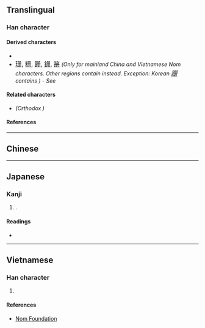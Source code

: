 {{also|冊}}
{{character info/new}}
==Translingual==

===Han character===
{{Han char|rn=13|rad=冂|as=03|sn=5|four=77440|canj=BBM|ids=⿻⿰冂冂一}}

====Derived characters====
* {{l|mul|[[𡊢]], [[姗]], [[𪨪]], [[𪭪]], [[栅]], [[𤇒]], [[𥑬]], [[𮁧]], [[𫟶]], [[删]], [[𬅡]], [[𮤊]], [[𣆑]]}}
*  <font size=3, lang="zh-hans">[[珊#Translingual|珊]], [[粣#Translingual|粣]], [[跚#Translingual|跚]], [[銏#Translingual|銏]], [[笧#Translingual|笧]]</font> ''(Only for mainland China and Vietnamese Nom characters. Other regions contain {{l|mul|冊}} instead. Exception: Korean <font size=3, lang="zh-hans">[[跚#Translingual|跚]]</font> contains {{l|mul|册}}) - See {{w|Han unification}}''

====Related characters====
* {{l|mul|[[冊]]}} ''(Orthodox {{w|Traditional Chinese characters|traditional form}})''

====References====
{{Han ref|kx=0129.051|dkj=01516|dj=0289.210|hdz=10099.080|uh=518C}}

----

==Chinese==
{{zh-see|冊|sv}}

----

==Japanese==

===Kanji===
{{ja-kanji|grade=|rs=冂03}}

# {{alternative form of|ja|冊}}.

====Readings====
* {{ja-readings|goon=[[しゃく]] (shaku)|kanyoon=[[さつ]] (satsu)|kanon=[[さく]] (saku)|kun=[[ふみ]] (fumi)}}

----

==Vietnamese==

===Han character===
{{vi-hantu|rs=冂03|[[sách]]}}

# {{han tu form of|sách|[[book]]}}

====References====
* [http://nomfoundation.org/common/nom_details.php?codepoint=518C Nom Foundation]